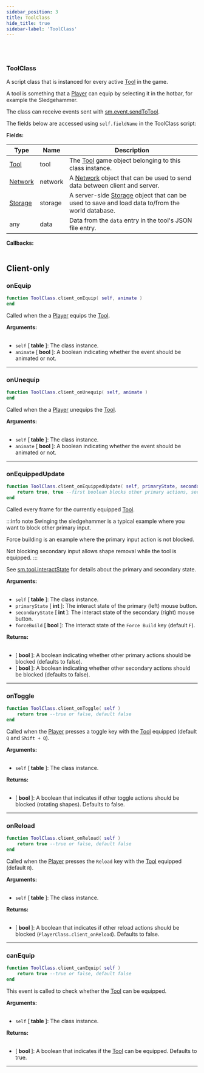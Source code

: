 ```yaml
---
sidebar_position: 3
title: ToolClass
hide_title: true
sidebar-label: 'ToolClass'
---
```


<br></br>

### ToolClass
A script class that is instanced for every active [Tool](/docs/lua/game_script_env/userdata/Tool) in the game.

A tool is something that a [Player](/docs/lua/game_script_env/userdata/Player) can equip by selecting it in the hotbar, for example the Sledgehammer.

The class can receive events sent with [sm.event.sendToTool](/docs/lua/game_script_env/static_functions/sm.event#sendtotool).

The fields below are accessed using <code>self.fieldName</code> in the ToolClass script:

<strong>Fields:</strong>

| Type        | Name           | Description |
| ----------- | -----------    | ----------- |
| [Tool](/docs/lua/game_script_env/userdata/Tool) | tool | The [Tool](/docs/lua/game_script_env/userdata/Tool) game object belonging to this class instance. |
| [Network](/docs/lua/game_script_env/userdata/Network) | network | A [Network](/docs/lua/game_script_env/userdata/Network) object that can be used to send data between client and server. |
| [Storage](/docs/lua/game_script_env/userdata/Storage) | storage | A server-side [Storage](/docs/lua/game_script_env/userdata/Storage) object that can be used to save and load data to/from the world database. |
| any | data | Data from the <code>data</code> entry in the tool's JSON file entry. |

<strong>Callbacks:</strong> <br></br>

## Client-only

### onEquip

```lua
function ToolClass.client_onEquip( self, animate )
end
```
Called when the a [Player](/docs/lua/game_script_env/userdata/Player) equips the [Tool](/docs/lua/game_script_env/userdata/Tool).

<strong>Arguments:</strong> <br></br>

- <code>self</code> [<strong> table </strong>]: The class instance.
- <code>animate</code> [<strong> bool </strong>]: A boolean indicating whether the event should be animated or not.

---

### onUnequip

```lua
function ToolClass.client_onUnequip( self, animate )
end
```
Called when the a [Player](/docs/lua/game_script_env/userdata/Player) unequips the [Tool](/docs/lua/game_script_env/userdata/Tool).

<strong>Arguments:</strong> <br></br>

- <code>self</code> [<strong> table </strong>]: The class instance.
- <code>animate</code> [<strong> bool </strong>]: A boolean indicating whether the event should be animated or not.

---

### onEquippedUpdate

```lua
function ToolClass.client_onEquippedUpdate( self, primaryState, secondaryState, forceBuild )
	return true, true --first boolean blocks other primary actions, second boolean blocks other secondary actions
end
```
Called every frame for the currently equipped [Tool](/docs/lua/game_script_env/userdata/Tool).

:::info note
Swinging the sledgehammer is a typical example where you want to block other primary input.

Force building is an example where the primary input action is not blocked.

Not blocking secondary input allows shape removal while the tool is equipped.
:::

See [sm.tool.interactState](/docs/lua/game_script_env/Constants#smtoolinteractstate) for details about the primary and secondary state.

<strong>Arguments:</strong> <br></br>

- <code>self</code> [<strong> table </strong>]: The class instance.
- <code>primaryState</code> [<strong> int </strong>]: The interact state of the primary (left) mouse button.
- <code>secondaryState</code> [<strong> int </strong>]: The interact state of the secondary (right) mouse button.
- <code>forceBuild</code> [<strong> bool </strong>]: The interact state of the <code>Force Build</code> key (default <code>F</code>).

<strong>Returns:</strong> <br></br>

- [<strong> bool </strong>]: A boolean indicating whether other primary actions should be blocked (defaults to false).
- [<strong> bool </strong>]: A boolean indicating whether other secondary actions should be blocked (defaults to false).

---

### onToggle

```lua
function ToolClass.client_onToggle( self )
	return true --true or false, default false
end
```
Called when the [Player](/docs/lua/game_script_env/userdata/Player) presses a toggle key with the [Tool](/docs/lua/game_script_env/userdata/Tool) equipped (default <code>Q</code> and <code>Shift + Q</code>).

<strong>Arguments:</strong> <br></br>

- <code>self</code> [<strong> table </strong>]: The class instance.

<strong>Returns:</strong> <br></br>

- [<strong> bool </strong>]: A boolean that indicates if other toggle actions should be blocked (rotating shapes). Defaults to false.

---

### onReload

```lua
function ToolClass.client_onReload( self )
	return true --true or false, default false
end
```
Called when the [Player](/docs/lua/game_script_env/userdata/Player) presses the <code>Reload</code> key with the [Tool](/docs/lua/game_script_env/userdata/Tool) equipped (default <code>R</code>).

<strong>Arguments:</strong> <br></br>

- <code>self</code> [<strong> table </strong>]: The class instance.

<strong>Returns:</strong> <br></br>

- [<strong> bool </strong>]: A boolean that indicates if other reload actions should be blocked (<code>PlayerClass.client_onReload</code>). Defaults to false.

---

### canEquip

```lua
function ToolClass.client_canEquip( self )
	return true --true or false, default false
end
```
This event is called to check whether the [Tool](/docs/lua/game_script_env/userdata/Tool) can be equipped.

<strong>Arguments:</strong> <br></br>

- <code>self</code> [<strong> table </strong>]: The class instance.

<strong>Returns:</strong> <br></br>

- [<strong> bool </strong>]: A boolean that indicates if the [Tool](/docs/lua/game_script_env/userdata/Tool) can be equipped. Defaults to true.

---